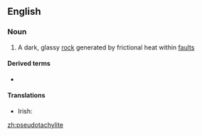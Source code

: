 ==English==
{{wikipedia}}
===Noun===
{{en-noun}}

# {{context|gology|lang=en}} A dark, glassy [[rock]] generated by frictional heat within [[fault]]s

====Derived terms====
* {{l|ga|pseudotachylitic}}

====Translations====
{{trans-top|a dark, glassy rock generated by frictional heat within faults}}
* Irish: {{t-|ga|bréagthacailít|f}}
{{trans-mid}}
{{trans-bottom}}

[[zh:pseudotachylite]]
